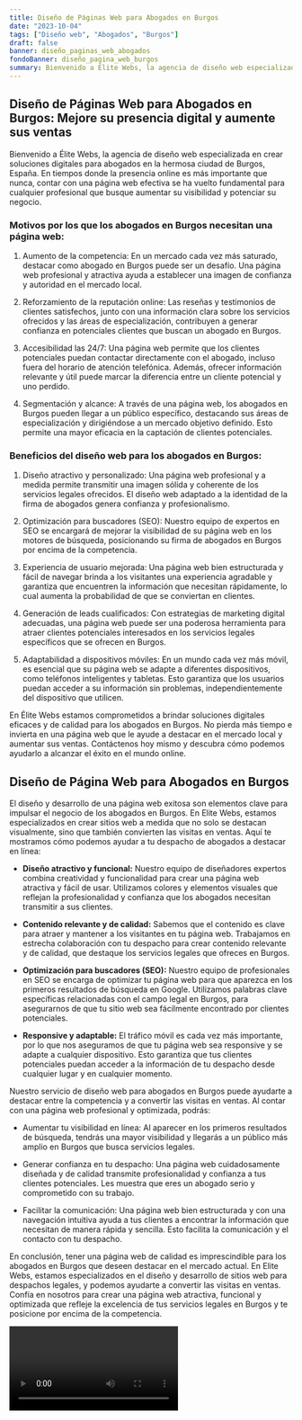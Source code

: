 ```yaml
---
title: Diseño de Páginas Web para Abogados en Burgos
date: "2023-10-04"
tags: ["Diseño web", "Abogados", "Burgos"]
draft: false
banner: diseño_paginas_web_abogados
fondoBanner: diseño_pagina_web_burgos
summary: Bienvenido a Élite Webs, la agencia de diseño web especializada en crear soluciones digitales para abogados en la hermosa ciudad de Burgos, España. En tiempos donde la presencia online es más importante que nunca, contar con una página web efectiva se ha vuelto fundamental para cualquier profesional que busque aumentar su visibilidad y potenciar su negocio.
---
```



## Diseño de Páginas Web para Abogados en Burgos: Mejore su presencia digital y aumente sus ventas

Bienvenido a Élite Webs, la agencia de diseño web especializada en crear soluciones digitales para abogados en la hermosa ciudad de Burgos, España. En tiempos donde la presencia online es más importante que nunca, contar con una página web efectiva se ha vuelto fundamental para cualquier profesional que busque aumentar su visibilidad y potenciar su negocio.

### Motivos por los que los abogados en Burgos necesitan una página web:

1. Aumento de la competencia: En un mercado cada vez más saturado, destacar como abogado en Burgos puede ser un desafío. Una página web profesional y atractiva ayuda a establecer una imagen de confianza y autoridad en el mercado local.

2. Reforzamiento de la reputación online: Las reseñas y testimonios de clientes satisfechos, junto con una información clara sobre los servicios ofrecidos y las áreas de especialización, contribuyen a generar confianza en potenciales clientes que buscan un abogado en Burgos.

3. Accesibilidad las 24/7: Una página web permite que los clientes potenciales puedan contactar directamente con el abogado, incluso fuera del horario de atención telefónica. Además, ofrecer información relevante y útil puede marcar la diferencia entre un cliente potencial y uno perdido.

4. Segmentación y alcance: A través de una página web, los abogados en Burgos pueden llegar a un público específico, destacando sus áreas de especialización y dirigiéndose a un mercado objetivo definido. Esto permite una mayor eficacia en la captación de clientes potenciales.

### Beneficios del diseño web para los abogados en Burgos:

1. Diseño atractivo y personalizado: Una página web profesional y a medida permite transmitir una imagen sólida y coherente de los servicios legales ofrecidos. El diseño web adaptado a la identidad de la firma de abogados genera confianza y profesionalismo.

2. Optimización para buscadores (SEO): Nuestro equipo de expertos en SEO se encargará de mejorar la visibilidad de su página web en los motores de búsqueda, posicionando su firma de abogados en Burgos por encima de la competencia.

3. Experiencia de usuario mejorada: Una página web bien estructurada y fácil de navegar brinda a los visitantes una experiencia agradable y garantiza que encuentren la información que necesitan rápidamente, lo cual aumenta la probabilidad de que se conviertan en clientes.

4. Generación de leads cualificados: Con estrategias de marketing digital adecuadas, una página web puede ser una poderosa herramienta para atraer clientes potenciales interesados ​​en los servicios legales específicos que se ofrecen en Burgos.

5. Adaptabilidad a dispositivos móviles: En un mundo cada vez más móvil, es esencial que su página web se adapte a diferentes dispositivos, como teléfonos inteligentes y tabletas. Esto garantiza que los usuarios puedan acceder a su información sin problemas, independientemente del dispositivo que utilicen.

En Élite Webs estamos comprometidos a brindar soluciones digitales eficaces y de calidad para los abogados en Burgos. No pierda más tiempo e invierta en una página web que le ayude a destacar en el mercado local y aumentar sus ventas. Contáctenos hoy mismo y descubra cómo podemos ayudarlo a alcanzar el éxito en el mundo online.

<GifSeo />

<Cta />

## Diseño de Página Web para Abogados en Burgos

El diseño y desarrollo de una página web exitosa son elementos clave para impulsar el negocio de los abogados en Burgos. En Elite Webs, estamos especializados en crear sitios web a medida que no solo se destacan visualmente, sino que también convierten las visitas en ventas. Aquí te mostramos cómo podemos ayudar a tu despacho de abogados a destacar en línea:

- **Diseño atractivo y funcional:** Nuestro equipo de diseñadores expertos combina creatividad y funcionalidad para crear una página web atractiva y fácil de usar. Utilizamos colores y elementos visuales que reflejan la profesionalidad y confianza que los abogados necesitan transmitir a sus clientes.

- **Contenido relevante y de calidad:** Sabemos que el contenido es clave para atraer y mantener a los visitantes en tu página web. Trabajamos en estrecha colaboración con tu despacho para crear contenido relevante y de calidad, que destaque los servicios legales que ofreces en Burgos.

- **Optimización para buscadores (SEO):** Nuestro equipo de profesionales en SEO se encarga de optimizar tu página web para que aparezca en los primeros resultados de búsqueda en Google. Utilizamos palabras clave específicas relacionadas con el campo legal en Burgos, para asegurarnos de que tu sitio web sea fácilmente encontrado por clientes potenciales.

- **Responsive y adaptable:** El tráfico móvil es cada vez más importante, por lo que nos aseguramos de que tu página web sea responsive y se adapte a cualquier dispositivo. Esto garantiza que tus clientes potenciales puedan acceder a la información de tu despacho desde cualquier lugar y en cualquier momento.

Nuestro servicio de diseño web para abogados en Burgos puede ayudarte a destacar entre la competencia y a convertir las visitas en ventas. Al contar con una página web profesional y optimizada, podrás:

- Aumentar tu visibilidad en línea: Al aparecer en los primeros resultados de búsqueda, tendrás una mayor visibilidad y llegarás a un público más amplio en Burgos que busca servicios legales.

- Generar confianza en tu despacho: Una página web cuidadosamente diseñada y de calidad transmite profesionalidad y confianza a tus clientes potenciales. Les muestra que eres un abogado serio y comprometido con su trabajo.

- Facilitar la comunicación: Una página web bien estructurada y con una navegación intuitiva ayuda a tus clientes a encontrar la información que necesitan de manera rápida y sencilla. Esto facilita la comunicación y el contacto con tu despacho.

En conclusión, tener una página web de calidad es imprescindible para los abogados en Burgos que deseen destacar en el mercado actual. En Elite Webs, estamos especializados en el diseño y desarrollo de sitios web para despachos legales, y podemos ayudarte a convertir las visitas en ventas. Confía en nosotros para crear una página web atractiva, funcional y optimizada que refleje la excelencia de tus servicios legales en Burgos y te posicione por encima de la competencia.

<Video />

<CtaBot job="Abogados" city="Burgos" />

<Gmaps query="Burgos+españa+maps" />
